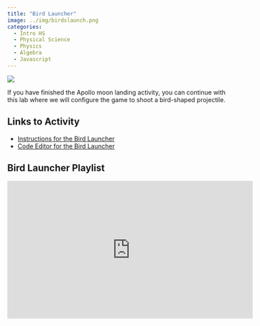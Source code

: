 ```yaml
---
title: "Bird Launcher"
image: ../img/birdslaunch.png
categories:
  - Intro HS
  - Physical Science
  - Physics
  - Algebra
  - Javascript
---
```


![](../img/birdslaunch.png)

If you have finished the Apollo moon landing activity, you can continue with this lab where we will configure the game to shoot a bird-shaped projectile.

## Links to Activity
* [Instructions for the Bird Launcher](https://www.asc.ohio-state.edu/orban.14/stemcoding/milestones/birdlauncher/birdlauncher.html)
* [Code Editor for the Bird Launcher](https://editor.p5js.org/ChrisOrban/sketches/RJa82iYV7)

## Bird Launcher Playlist
<iframe width="560" height="315" src="https://www.youtube.com/embed/videoseries?si=k6gU7s_jlwTrM8vb&amp;list=PLISRe8GegO8TLm45xuYLIwzFHdZcFGjV4" title="YouTube video player" frameborder="0" allow="accelerometer; autoplay; clipboard-write; encrypted-media; gyroscope; picture-in-picture; web-share" referrerpolicy="strict-origin-when-cross-origin" allowfullscreen></iframe>